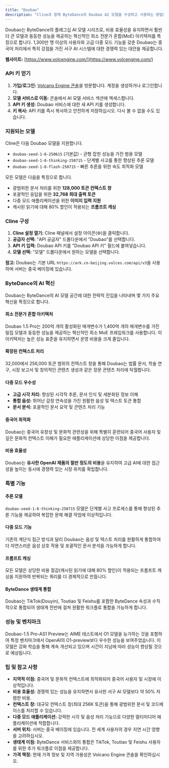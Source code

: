 ```yaml
---
title: "Doubao"
description: "Cline과 함께 ByteDance의 Doubao AI 모델을 구성하고 사용하는 방법을 알아보십시오. 중국어 최적화로 고급 추론, 다중 모드 기능 및 비용 효율적인 추론을 경험하십시오."
---
```


Doubao는 ByteDance의 플래그십 AI 모델 시리즈로, 비용 효율성을 유지하면서 훨씬 더 큰 모델과 동등한 성능을 제공하는 혁신적인 희소 전문가 혼합(MoE) 아키텍처를 특징으로 합니다. 1,300만 명 이상의 사용자와 고급 다중 모드 기능을 갖춘 Doubao는 중국어 처리에서 특히 강점을 가진 서구 AI 시스템에 대한 경쟁력 있는 대안을 제공합니다.

**웹사이트:** [https://www.volcengine.com/](https://www.volcengine.com/)

### API 키 얻기

1.  **가입/로그인:** [Volcano Engine 콘솔](https://console.volcengine.com/)을 방문합니다. 계정을 생성하거나 로그인합니다.
2.  **모델 서비스로 이동:** 콘솔에서 AI 모델 서비스 섹션에 액세스합니다.
3.  **API 키 생성:** Doubao 서비스에 대한 새 API 키를 생성합니다.
4.  **키 복사:** API 키를 즉시 복사하고 안전하게 저장하십시오. 다시 볼 수 없을 수도 있습니다.

### 지원되는 모델

Cline은 다음 Doubao 모델을 지원합니다.

-   `doubao-seed-1-6-250615` (기본값) - 균형 잡힌 성능을 가진 범용 모델
-   `doubao-seed-1-6-thinking-250715` - 단계별 사고를 통한 향상된 추론 모델
-   `doubao-seed-1-6-flash-250715` - 빠른 추론을 위한 속도 최적화 모델

모든 모델은 다음을 특징으로 합니다.
-   광범위한 문서 처리를 위한 **128,000 토큰 컨텍스트 창**
-   포괄적인 응답을 위한 **32,768 최대 출력 토큰**
-   다중 모드 애플리케이션을 위한 **이미지 입력 지원**
-   캐시된 읽기에 대해 80% 할인이 적용되는 **프롬프트 캐싱**

### Cline 구성

1.  **Cline 설정 열기:** Cline 패널에서 설정 아이콘(⚙️)을 클릭합니다.
2.  **공급자 선택:** "API 공급자" 드롭다운에서 "Doubao"를 선택합니다.
3.  **API 키 입력:** Doubao API 키를 "Doubao API 키" 필드에 붙여넣습니다.
4.  **모델 선택:** "모델" 드롭다운에서 원하는 모델을 선택합니다.

**참고:** Doubao는 기본 URL `https://ark.cn-beijing.volces.com/api/v3`을 사용하며 서버는 중국 베이징에 있습니다.

### ByteDance의 AI 혁신

Doubao는 ByteDance의 AI 모델 공간에 대한 전략적 진입을 나타내며 몇 가지 주요 혁신을 특징으로 합니다.

#### 희소 전문가 혼합 아키텍처
Doubao 1.5 Pro는 200억 개의 활성화된 매개변수가 1,400억 개의 매개변수를 가진 밀집 모델과 동등한 성능을 제공하는 혁신적인 희소 MoE 프레임워크를 사용합니다. 이 아키텍처는 높은 성능 표준을 유지하면서 운영 비용을 크게 줄입니다.

#### 확장된 컨텍스트 처리
32,000에서 256,000 토큰 범위의 컨텍스트 창을 통해 Doubao는 법률 문서, 학술 연구, 시장 보고서 및 창의적인 콘텐츠 생성과 같은 장문 콘텐츠 처리에 탁월합니다.

#### 다중 모드 우수성
-   **고급 시각 처리:** 향상된 시각적 추론, 문서 인식 및 세분화된 정보 이해
-   **통합 음성:** 뛰어난 감정 연속성을 가진 원활한 음성 및 텍스트 토큰 통합
-   **문서 분석:** 포괄적인 문서 요약 및 콘텐츠 처리 기능

#### 중국어 최적화
Doubao는 중국어 유창성 및 문화적 관련성을 위해 특별히 훈련되어 중국어 사용자 및 깊은 문화적 컨텍스트 이해가 필요한 애플리케이션에 상당한 이점을 제공합니다.

#### 비용 효율성
Doubao는 **유사한 OpenAI 제품의 절반 정도의 비용**을 유지하여 고급 AI에 대한 접근성을 높이는 동시에 경쟁력 있는 시장 위치를 확립합니다.

### 특별 기능

#### 추론 모델
`doubao-seed-1-6-thinking-250715` 모델은 단계별 사고 프로세스를 통해 향상된 추론 기능을 제공하여 복잡한 문제 해결 작업에 이상적입니다.

#### 다중 모드 기능
기존의 계단식 접근 방식과 달리 Doubao는 음성 및 텍스트 처리를 원활하게 통합하여 더 자연스러운 음성 상호 작용 및 포괄적인 문서 분석을 가능하게 합니다.

#### 프롬프트 캐싱
모든 모델은 상당한 비용 절감(캐시된 읽기에 대해 80% 할인)이 적용되는 프롬프트 캐싱을 지원하여 반복되는 쿼리를 더 경제적으로 만듭니다.

#### ByteDance 생태계 통합
Doubao는 TikTok(Douyin), Toutiao 및 Feishu를 포함한 ByteDance 속성과 수직적으로 통합되어 생태계 전반에 걸쳐 원활한 워크플로 통합을 가능하게 합니다.

### 성능 및 벤치마크

Doubao-1.5 Pro-AS1 Preview는 AIME 테스트에서 O1 모델을 능가하는 것을 포함하여 특정 벤치마크에서 OpenAI의 O1-preview보다 우수한 성능을 보여주었습니다. 이 모델은 강화 학습을 통해 계속 개선되고 있으며 시간이 지남에 따라 성능이 향상될 것으로 예상됩니다.

### 팁 및 참고 사항

-   **지역적 이점:** 중국어 및 문화적 컨텍스트에 최적화되어 중국어 사용자 및 시장에 이상적입니다.
-   **비용 효율성:** 경쟁력 있는 성능을 유지하면서 유사한 서구 AI 모델보다 약 50% 저렴한 비용.
-   **컨텍스트 창:** 대규모 컨텍스트 창(최대 256K 토큰)을 통해 광범위한 문서 및 코드베이스를 처리할 수 있습니다.
-   **다중 모드 애플리케이션:** 강력한 시각 및 음성 처리 기능으로 다양한 멀티미디어 애플리케이션에 적합합니다.
-   **서버 위치:** 서버는 중국 베이징에 있습니다. 전 세계 사용자의 경우 지연 시간 영향을 고려하십시오.
-   **생태계 이점:** ByteDance 서비스와의 통합은 TikTok, Toutiao 및 Feishu 사용자를 위한 추가 워크플로 이점을 제공합니다.
-   **가격 책정:** 현재 가격 정보 및 지역 가용성은 Volcano Engine 콘솔을 확인하십시오.

